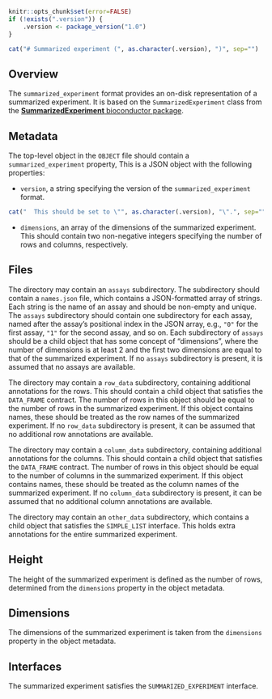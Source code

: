 ```r
knitr::opts_chunk$set(error=FALSE)
if (!exists(".version")) {
    .version <- package_version("1.0")
}
```

```r
cat("# Summarized experiment (", as.character(.version), ")", sep="")
```

## Overview

The `summarized_experiment` format provides an on-disk representation of a summarized experiment. 
It is based on the `SummarizedExperiment` class from the [**SummarizedExperiment** bioconductor package](https://bioconductor.org/packages/SummarizedExperiment).

## Metadata

The top-level object in the `OBJECT` file should contain a `summarized_experiment` property, 
This is a JSON object with the following properties:

- `version`, a string specifying the version of the `summarized_experiment` format.
```r
cat("  This should be set to \"", as.character(.version), "\".", sep="")
```
- `dimensions`, an array of the dimensions of the summarized experiment.
  This should contain two non-negative integers specifying the number of rows and columns, respectively.

## Files

The directory may contain an `assays` subdirectory.
The subdirectory should contain a `names.json` file, which contains a JSON-formatted array of strings.
Each string is the name of an assay and should be non-empty and unique.
The `assays` subdirectory should contain one subdirectory for each assay,
named after the assay's positional index in the JSON array, e.g., `"0"` for the first assay, `"1"` for the second assay, and so on.
Each subdirectory of `assays` should be a child object that has some concept of "dimensions",
where the number of dimensions is at least 2 and the first two dimensions are equal to that of the summarized experiment.
If no `assays` subdirectory is present, it is assumed that no assays are available.

The directory may contain a `row_data` subdirectory, containing additional annotations for the rows.
This should contain a child object that satisfies the `DATA_FRAME` contract.
The number of rows in this object should be equal to the number of rows in the summarized experiment.
If this object contains names, these should be treated as the row names of the summarized experiment.
If no `row_data` subdirectory is present, it can be assumed that no additional row annotations are available.

The directory may contain a `column_data` subdirectory, containing additional annotations for the columns. 
This should contain a child object that satisfies the `DATA_FRAME` contract.
The number of rows in this object should be equal to the number of columns in the summarized experiment.
If this object contains names, these should be treated as the column names of the summarized experiment.
If no `column_data` subdirectory is present, it can be assumed that no additional column annotations are available.

The directory may contain an `other_data` subdirectory, which contains a child object that satisfies the `SIMPLE_LIST` interface.
This holds extra annotations for the entire summarized experiment. 

## Height

The height of the summarized experiment is defined as the number of rows, determined from the `dimensions` property in the object metadata.

## Dimensions

The dimensions of the summarized experiment is taken from the `dimensions` property in the object metadata.

## Interfaces

The summarized experiment satisfies the `SUMMARIZED_EXPERIMENT` interface.
